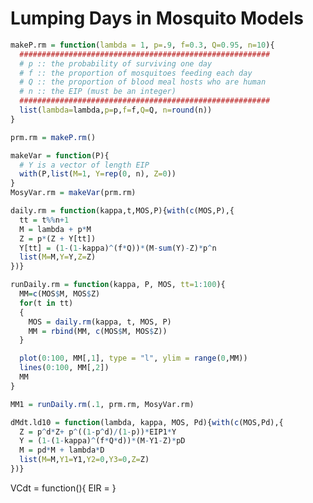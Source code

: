 
# Lumping Days in Mosquito Models



```r
makeP.rm = function(lambda = 1, p=.9, f=0.3, Q=0.95, n=10){
  ########################################################
  # p :: the probability of surviving one day
  # f :: the proportion of mosquitoes feeding each day
  # Q :: the proportion of blood meal hosts who are human 
  # n :: the EIP (must be an integer)
  ########################################################
  list(lambda=lambda,p=p,f=f,Q=Q, n=round(n))  
}

prm.rm = makeP.rm() 
```


```r
makeVar = function(P){
  # Y is a vector of length EIP
  with(P,list(M=1, Y=rep(0, n), Z=0)) 
}
MosyVar.rm = makeVar(prm.rm)
```

```r
daily.rm = function(kappa,t,MOS,P){with(c(MOS,P),{
  tt = t%%n+1
  M = lambda + p*M
  Z = p*(Z + Y[tt])
  Y[tt] = (1-(1-kappa)^(f*Q))*(M-sum(Y)-Z)*p^n
  list(M=M,Y=Y,Z=Z)
})}
```


```r
runDaily.rm = function(kappa, P, MOS, tt=1:100){
  MM=c(MOS$M, MOS$Z)
  for(t in tt)
  {
    MOS = daily.rm(kappa, t, MOS, P)
    MM = rbind(MM, c(MOS$M, MOS$Z))
  }

  plot(0:100, MM[,1], type = "l", ylim = range(0,MM))
  lines(0:100, MM[,2])
  MM
}

MM1 = runDaily.rm(.1, prm.rm, MosyVar.rm)
```
```r
dMdt.ld10 = function(lambda, kappa, MOS, Pd){with(c(MOS,Pd),{
  Z = p^d*Z+ p^((1-p^d)/(1-p))*EIP1*Y  
  Y = (1-(1-kappa)^(f*Q*d))*(M-Y1-Z)*pD
  M = pd*M + lambda*D
  list(M=M,Y1=Y1,Y2=0,Y3=0,Z=Z)
})}
```

VCdt = function(){
  EIR = 
}
